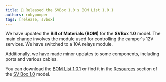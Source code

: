 ```yaml
---
title: 🚀 Released the SVBox 1.0's BOM List 1.0.1
authors: robypomper
tags: [release, svbox]
---
```


We have updated the **Bill of Materials (BOM)** for the **SVBox 1.0** model. The
main change involves the module used for controlling the camper's 12V services.
We have switched to a 10A relays module.

Additionally, we have made minor updates to some components, including ports
and various cables.

You can download the [BOM List 1.0.1](/img/hardware/svbox_10/resources/SVBox%20BOM%20List%201.0.1.pdf)
or find it in the [Resources](/docs/hardware/svbox_10/resources) section of the
[SV Box 1.0](/docs/hardware/svbox_10) model.
